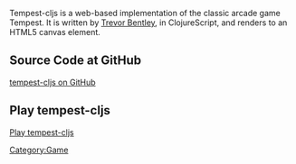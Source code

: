 Tempest-cljs is a web-based implementation of the classic arcade game Tempest.  It is written by [http://www.trevorbentley.com Trevor Bentley], in ClojureScript, and renders to an HTML5 canvas element. 


== Source Code at GitHub ==
[https://github.com/mrmekon/tempest-cljs/ tempest-cljs on GitHub]

== Play tempest-cljs ==
[http://mrmekon.github.com/tempest-cljs/level1.html Play tempest-cljs]


[[Category:Game]]